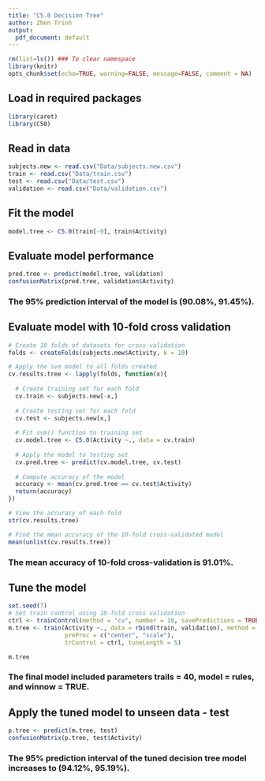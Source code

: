 ```yaml
---
title: "C5.0 Decision Tree"
author: Zhen Trinh
output:
  pdf_document: default
---
```


```r
rm(list=ls()) ### To clear namespace
library(knitr)
opts_chunk$set(echo=TRUE, warning=FALSE, message=FALSE, comment = NA)
```

## Load in required packages
```r
library(caret)
library(C50)
```

## Read in data
```r
subjects.new <- read.csv("Data/subjects.new.csv")
train <- read.csv("Data/train.csv")
test <- read.csv("Data/test.csv")
validation <- read.csv("Data/validation.csv")
```

## Fit the model
```r
model.tree <- C5.0(train[-9], train$Activity)
```

## Evaluate model performance 
```r
pred.tree <- predict(model.tree, validation)
confusionMatrix(pred.tree, validation$Activity)
```
   
### The 95% prediction interval of the model is (90.08%, 91.45%). 

## Evaluate model with 10-fold cross validation
```r
# Create 10 folds of datasets for cross-validation
folds <- createFolds(subjects.new$Activity, k = 10)

# Apply the svm model to all folds created 
cv.results.tree <- lapply(folds, function(x){
  
  # Create training set for each fold
  cv.train <- subjects.new[-x,]
  
  # Create testing set for each fold
  cv.test <- subjects.new[x,]
  
  # Fit svm() function to training set
  cv.model.tree <- C5.0(Activity ~., data = cv.train)
  
  # Apply the model to testing set
  cv.pred.tree <- predict(cv.model.tree, cv.test)
  
  # Compute accuracy of the model 
  accuracy <- mean(cv.pred.tree == cv.test$Activity)
  return(accuracy)
})

# View the accuracy of each fold
str(cv.results.tree)

# Find the mean accuracy of the 10-fold cross-validated model
mean(unlist(cv.results.tree))
```

### The mean accuracy of 10-fold cross-validation is 91.01%. 
   
## Tune the model
```r
set.seed(7)
# Set train control using 10-fold cross validation 
ctrl <- trainControl(method = "cv", number = 10, savePredictions = TRUE)
m.tree <- train(Activity ~., data = rbind(train, validation), method = "C5.0",
                preProc = c("center", "scale"),
                trControl = ctrl, tuneLength = 5)

m.tree
```
     
### The final model included parameters trails = 40, model = rules, and winnow = TRUE. 
    
## Apply the tuned model to unseen data - test
```r
p.tree <- predict(m.tree, test)
confusionMatrix(p.tree, test$Activity)
```
   
### The 95% prediction interval of the tuned decision tree model increases to (94.12%, 95.19%).
